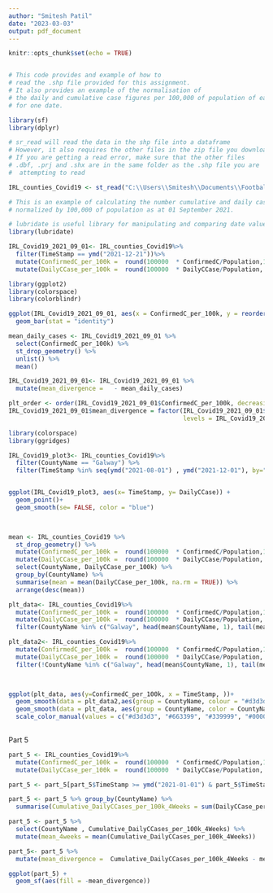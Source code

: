 ```yaml
---
author: "Smitesh Patil"
date: "2023-03-03"
output: pdf_document
---
```


```r
knitr::opts_chunk$set(echo = TRUE)


# This code provides and example of how to 
# read the .shp file provided for this assignment.
# It also provides an example of the normalisation of 
# the daily and cumulative case figures per 100,000 of population of each county
# for one date.

library(sf)
library(dplyr)

# sr_read will read the data in the shp file into a dataframe
# However, it also requires the other files in the zip file you downloaded.
# If you are getting a read error, make sure that the other files
# .dbf, .prj and .shx are in the same folder as the .shp file you are 
#  attempting to read

IRL_counties_Covid19 <- st_read("C:\\Users\\Smitesh\\Documents\\Football Data Analysis\\Data\\Data Visualization\\Assignment 2\\CovidCountyStatisticsIreland_v2.shp", quiet = TRUE)

# This is an example of calculating the number cumulative and daily cases per county 
# normalized by 100,000 of population as at 01 September 2021. 

# lubridate is useful library for manipulating and comparing date values
library(lubridate)

IRL_Covid19_2021_09_01<- IRL_counties_Covid19%>%
  filter(TimeStamp == ymd("2021-12-21"))%>%
  mutate(ConfirmedC_per_100k =  round(100000  * ConfirmedC/Population,1))%>%
  mutate(DailyCCase_per_100k =  round(100000  * DailyCCase/Population, 1))

```

```r
library(ggplot2)
library(colorspace)
library(colorblindr)

ggplot(IRL_Covid19_2021_09_01, aes(x = ConfirmedC_per_100k, y = reorder(CountyName, ConfirmedC_per_100k)))+
  geom_bar(stat = "identity")
```

```r
mean_daily_cases <- IRL_Covid19_2021_09_01 %>%
  select(ConfirmedC_per_100k) %>%
  st_drop_geometry() %>% 
  unlist() %>% 
  mean()

IRL_Covid19_2021_09_01<- IRL_Covid19_2021_09_01 %>%
  mutate(mean_divergence =   - mean_daily_cases) 

plt_order <- order(IRL_Covid19_2021_09_01$ConfirmedC_per_100k, decreasing = TRUE)
IRL_Covid19_2021_09_01$mean_divergence = factor(IRL_Covid19_2021_09_01$ConfirmedC_per_100k, 
                                                levels = IRL_Covid19_2021_09_01$ConfirmedC_per_100k[plt_order])

```

```r
library(colorspace)
library(ggridges)

IRL_Covid19_plot3<- IRL_counties_Covid19%>%
  filter(CountyName == "Galway") %>%
  filter(TimeStamp %in% seq(ymd("2021-08-01") , ymd("2021-12-01"), by="weeks"))


ggplot(IRL_Covid19_plot3, aes(x= TimeStamp, y= DailyCCase)) +
  geom_point()+
  geom_smooth(se= FALSE, color = "blue")

  
```


```r

mean <- IRL_counties_Covid19 %>%
  st_drop_geometry() %>%
  mutate(ConfirmedC_per_100k =  round(100000  * ConfirmedC/Population,1))%>%
  mutate(DailyCCase_per_100k =  round(100000  * DailyCCase/Population, 1))%>%
  select(CountyName, DailyCCase_per_100k) %>%
  group_by(CountyName) %>%
  summarise(mean = mean(DailyCCase_per_100k, na.rm = TRUE)) %>%
  arrange(desc(mean))

plt_data<- IRL_counties_Covid19%>%
  mutate(ConfirmedC_per_100k =  round(100000  * ConfirmedC/Population,1))%>%
  mutate(DailyCCase_per_100k =  round(100000  * DailyCCase/Population, 1))%>%
  filter(CountyName %in% c("Galway", head(mean$CountyName, 1), tail(mean$CountyName, 1)))

plt_data2<- IRL_counties_Covid19%>%
  mutate(ConfirmedC_per_100k =  round(100000  * ConfirmedC/Population,1))%>%
  mutate(DailyCCase_per_100k =  round(100000  * DailyCCase/Population, 1))%>%
  filter(!CountyName %in% c("Galway", head(mean$CountyName, 1), tail(mean$CountyName, 1)))
  


ggplot(plt_data, aes(y=ConfirmedC_per_100k, x = TimeStamp, ))+
  geom_smooth(data = plt_data2,aes(group = CountyName, colour = "#d3d3d3" ), size = 0.1, alpha = 0.9, na.rm = TRUE, method = "loess", se = FALSE)+
  geom_smooth(data = plt_data, aes(group = CountyName, color = CountyName), size = 1.5, alpha = 0.8, na.rm = TRUE, method = "loess", se = FALSE)+
  scale_color_manual(values = c("#d3d3d3", "#663399", "#339999", "#000066"), labels = c("Others", "Galway", "Monaghan", "Wicklow"))
  
```
Part 5
```r
part_5 <- IRL_counties_Covid19%>%
  mutate(ConfirmedC_per_100k =  round(100000  * ConfirmedC/Population,1))%>%
  mutate(DailyCCase_per_100k =  round(100000  * DailyCCase/Population, 1))

part_5 <- part_5[part_5$TimeStamp >= ymd("2021-01-01") & part_5$TimeStamp <= ymd("2021-02-01"), ]

part_5 <- part_5 %>% group_by(CountyName) %>%
  summarise(Cumulative_DailyCCases_per_100k_4Weeks = sum(DailyCCase_per_100k))

part_5 <- part_5 %>% 
  select(CountyName , Cumulative_DailyCCases_per_100k_4Weeks) %>%
  mutate(mean_4weeks = mean(Cumulative_DailyCCases_per_100k_4Weeks))

part_5<- part_5 %>%
  mutate(mean_divergence =  Cumulative_DailyCCases_per_100k_4Weeks - mean_4weeks)

ggplot(part_5) +
  geom_sf(aes(fill = -mean_divergence)) 

```
